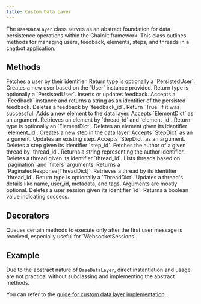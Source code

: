 ```yaml
---
title: Custom Data Layer
---
```


The `BaseDataLayer` class serves as an abstract foundation for data persistence operations within the Chainlit framework.
This class outlines methods for managing users, feedback, elements, steps, and threads in a chatbot application.

## Methods

<ParamField path="async get_user(self, identifier: str)" type="Coroutine">
  Fetches a user by their identifier. Return type is optionally a `PersistedUser`.
</ParamField>

<ParamField path="async create_user(self, user: User)" type="Coroutine">
  Creates a new user based on the `User` instance provided. Return type is optionally a `PersistedUser`.
</ParamField>

<ParamField path="async upsert_feedback(self, feedback: Feedback)" type="Coroutine">
  Inserts or updates feedback. Accepts a `Feedback` instance and returns a string as an identifier of the persisted feedback.
</ParamField>

<ParamField path="async delete_feedback(self, feedback_id: str)" type="Coroutine">
  Deletes a feedback by `feedback_id`. Return `True` if it was successful.
</ParamField>

<ParamField path="async create_element(self, element_dict: ElementDict)" type="Coroutine" optional>
  Adds a new element to the data layer. Accepts `ElementDict` as an argument.
</ParamField>

<ParamField path="async get_element(self, thread_id: str, element_id: str)" type="Coroutine">
  Retrieves an element by `thread_id` and `element_id`. Return type is optionally an `ElementDict`.
</ParamField>

<ParamField path="async delete_element(self, element_id: str)" type="Coroutine" optional>
  Deletes an element given its identifier `element_id`.
</ParamField>

<ParamField path="async create_step(self, step_dict: StepDict)" type="Coroutine" optional>
  Creates a new step in the data layer. Accepts `StepDict` as an argument.
</ParamField>

<ParamField path="async update_step(self, step_dict: StepDict)" type="Coroutine" optional>
  Updates an existing step. Accepts `StepDict` as an argument.
</ParamField>

<ParamField path="async delete_step(self, step_id: str)" type="Coroutine" optional>
  Deletes a step given its identifier `step_id`.
</ParamField>

<ParamField path="async get_thread_author(self, thread_id: str)" type="Coroutine">
  Fetches the author of a given thread by `thread_id`. Returns a string representing the author identifier.
</ParamField>

<ParamField path="async delete_thread(self, thread_id: str)" type="Coroutine">
  Deletes a thread given its identifier `thread_id`.
</ParamField>

<ParamField path="async list_threads(self, pagination: Pagination, filters: ThreadFilter)" type="Coroutine">
  Lists threads based on `pagination` and `filters` arguments. Returns a `PaginatedResponse[ThreadDict]`.
</ParamField>

<ParamField path="async get_thread(self, thread_id: str)" type="Coroutine">
  Retrieves a thread by its identifier `thread_id`. Return type is optionally a `ThreadDict`.
</ParamField>

<ParamField path="async update_thread(self, thread_id: str, name: Optional[str] = None, user_id: Optional[str] = None, metadata: Optional[Dict] = None, tags: Optional[List[str]] = None)" type="Coroutine">
  Updates a thread's details like name, user_id, metadata, and tags. Arguments are mostly optional.
</ParamField>

<ParamField path="async delete_user_session(self, id: str)" type="Coroutine">
  Deletes a user session given its identifier `id`. Returns a boolean value indicating success.
</ParamField>

## Decorators

<ParamField path="queue_until_user_message()" type="Decorator">
  Queues certain methods to execute only after the first user message is received, especially useful for `WebsocketSessions`.
</ParamField>

## Example

Due to the abstract nature of `BaseDataLayer`, direct instantiation and usage are not practical without subclassing and implementing the abstract methods.

You can refer to the [guide for custom data layer implementation](/data-layers/overview).